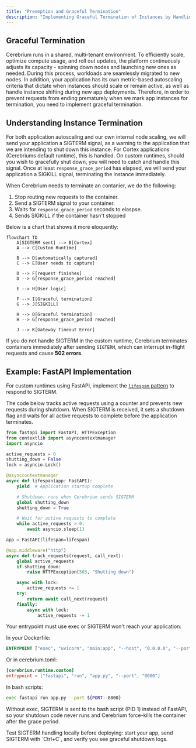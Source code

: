```yaml
---
title: "Preemption and Graceful Termination"
description: "Implementing Graceful Termination of Instances by Handling Termination Signals"
---
```


## Graceful Termination

Cerebrium runs in a shared, multi-tenant environment. To efficiently scale, optimize compute usage, and roll out updates, the platform continuously adjusts its capacity - spinning down nodes and launching new ones as needed. During this process, workloads are seamlessly migrated to new nodes. In addition, your application has its own metric-based autoscaling criteria that dictate when instances should scale or remain active, as well as handle instance shifting during new app deployments. Therefore, in order to prevent requests from ending prematurely when we mark app instances for termination, you need to implement graceful termination.

## Understanding Instance Termination

For both application autoscaling and our own internal node scaling, we will send your application a SIGTERM signal, as a warning to the application that we are intending to shut down this instance. For Cortex applications (Cerebriums default runtime), this is handled. On custom runtimes, should you wish to gracefully shut down, you will need to catch and handle this signal. Once at least `response_grace_period` has elapsed, we will send your application a SIGKILL signal, terminating the instance immediately.

When Cerebrium needs to terminate an contanier, we do the following:

1. Stop routing new requests to the container.
2. Send a SIGTERM signal to your container.
3. Waits for `response_grace_period` seconds to elaspse.
4. Sends SIGKILL if the container hasn't stopped

Below is a chart that shows it more eloquently:

```mermaid
flowchart TD
    A[SIGTERM sent] --> B[Cortex]
    A --> C[Custom Runtime]

    B --> D[automatically captured]
    C --> E[User needs to capture]

    D --> F[request finishes]
    D --> G[response_grace_period reached]

    E --> H[User logic]

    F --> I[Graceful termination]
    G --> J[SIGKILL]

    H --> O[Graceful termination]
    H --> G[response_grace_period reached]

    J --> K[Gateway Timeout Error]
```

If you do not handle SIGTERM in the custom runtime, Cerebrium terminates containers immediately after sending `SIGTERM`, which can interrupt in-flight requests and cause **502 errors**.

## Example: FastAPI Implementation

For custom runtimes using FastAPI, implement the [`lifespan` pattern](https://fastapi.tiangolo.com/advanced/events/) to respond to SIGTERM.

The code below tracks active requests using a counter and prevents new requests during shutdown. When SIGTERM is received, it sets a shutdown flag and waits for all active requests to complete before the application terminates.

```python
from fastapi import FastAPI, HTTPException
from contextlib import asynccontextmanager
import asyncio

active_requests = 0
shutting_down = False
lock = asyncio.Lock()

@asynccontextmanager
async def lifespan(app: FastAPI):
    yield  # Application startup complete

    # Shutdown: runs when Cerebrium sends SIGTERM
    global shutting_down
    shutting_down = True

    # Wait for active requests to complete
    while active_requests > 0:
        await asyncio.sleep(1)

app = FastAPI(lifespan=lifespan)

@app.middleware("http")
async def track_requests(request, call_next):
    global active_requests
    if shutting_down:
        raise HTTPException(503, "Shutting down")

    async with lock:
        active_requests += 1
    try:
        return await call_next(request)
    finally:
        async with lock:
            active_requests -= 1
```

Your entrypoint must use exec or SIGTERM won't reach your application:

In your Dockerfile:

```dockerfile
ENTRYPOINT ["exec", "uvicorn", "main:app", "--host", "0.0.0.0", "--port", "8000"]
```

Or in cerebrium.toml:

```toml
[cerebrium.runtime.custom]
entrypoint = ["fastapi", "run", "app.py", "--port", "8000"]

```

In bash scripts:

```bash
exec fastapi run app.py --port ${PORT:-8000}
```

Without exec, SIGTERM is sent to the bash script (PID 1) instead of FastAPI, so your shutdown code never runs and Cerebrium force-kills the container after the grace period.

<Tip>
  Test SIGTERM handling locally before deploying: start your app, send SIGTERM
  with `Ctrl+C`, and verify you see graceful shutdown logs.
</Tip>
